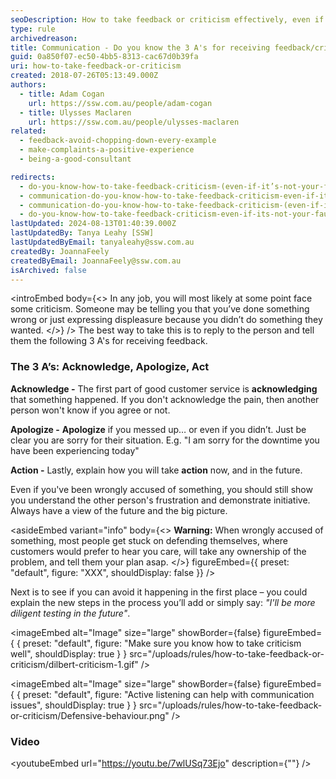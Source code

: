 ```yaml
---
seoDescription: How to take feedback or criticism effectively, even if it's not your fault, by acknowledging the issue, apologizing, and taking action to prevent future occurrences.
type: rule
archivedreason:
title: Communication - Do you know the 3 A's for receiving feedback/criticism (even if it’s not your fault)?
guid: 0a850f07-ec50-4bb5-8313-cac67d0b39fa
uri: how-to-take-feedback-or-criticism
created: 2018-07-26T05:13:49.000Z
authors:
  - title: Adam Cogan
    url: https://ssw.com.au/people/adam-cogan
  - title: Ulysses Maclaren
    url: https://ssw.com.au/people/ulysses-maclaren
related:
  - feedback-avoid-chopping-down-every-example
  - make-complaints-a-positive-experience
  - being-a-good-consultant

redirects:
  - do-you-know-how-to-take-feedback-criticism-(even-if-it’s-not-your-fault)
  - communication-do-you-know-how-to-take-feedback-criticism-even-if-its-not-your-fault
  - communication-do-you-know-how-to-take-feedback-criticism-(even-if-it’s-not-your-fault)
  - do-you-know-how-to-take-feedback-criticism-even-if-its-not-your-fault
lastUpdated: 2024-08-13T01:40:39.000Z
lastUpdatedBy: Tanya Leahy [SSW]
lastUpdatedByEmail: tanyaleahy@ssw.com.au
createdBy: JoannaFeely
createdByEmail: JoannaFeely@ssw.com.au
isArchived: false
---
```


<introEmbed
  body={<>
In any job, you will most likely at some point face some criticism. Someone may be telling you that you’ve done something wrong or just expressing displeasure because you didn’t do something they wanted.
  </>}
/>
The best way to take this is to reply to the person and tell them the following 3 A's for receiving feedback.

### The 3 A’s: Acknowledge, Apologize, Act

**Acknowledge -** The first part of good customer service is **acknowledging** that something happened. If you don't acknowledge the pain, then another person won't know if you agree or not.

**Apologize -** **Apologize** if you messed up… or even if you didn’t. Just be clear you are sorry for their situation. E.g. "I am sorry for the downtime you have been experiencing today"

**Action -** Lastly, explain how you will take **action** now, and in the future.

Even if you've been wrongly accused of something, you should still show you understand the other person's frustration and demonstrate initiative. Always have a view of the future and the big picture.

<asideEmbed
  variant="info"
  body={<>
    **Warning:** When wrongly accused of something, most people get stuck on defending themselves, where customers would prefer to hear you care, will take any ownership of the problem, and tell them your plan asap.
  </>}
  figureEmbed={{
    preset: "default",
    figure: "XXX",
    shouldDisplay: false
  }}
/>

Next is to see if you can avoid it happening in the first place – you could explain the new steps in the process you’ll add or simply say: _"I'll be more diligent testing in the future"_.


<imageEmbed
  alt="Image"
  size="large"
  showBorder={false}
  figureEmbed={ {
    preset: "default",
    figure: "Make sure you know how to take criticism well",
    shouldDisplay: true
  } }
  src="/uploads/rules/how-to-take-feedback-or-criticism/dilbert-criticism-1.gif"
/>


<imageEmbed
  alt="Image"
  size="large"
  showBorder={false}
  figureEmbed={ {
    preset: "default",
    figure: "Active listening can help with communication issues",
    shouldDisplay: true
  } }
  src="/uploads/rules/how-to-take-feedback-or-criticism/Defensive-behaviour.png"
/>

### Video

<youtubeEmbed url="https://youtu.be/7wlUSq73Ejo" description={""} />
